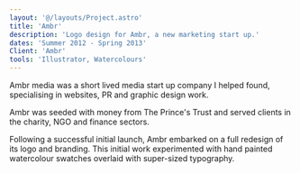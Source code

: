 ```yaml
---
layout: '@/layouts/Project.astro'
title: 'Ambr'
description: 'Logo design for Ambr, a new marketing start up.'
dates: 'Summer 2012 - Spring 2013'
Client: 'Ambr'
tools: 'Illustrator, Watercolours'
---
```


Ambr media was a short lived media start up company I helped found, specialising in websites, PR and graphic design work.

Ambr was seeded with money from The Prince's Trust and served clients in the charity, NGO and finance sectors.

Following a successful initial launch, Ambr embarked on a full redesign of its logo and branding. This initial work experimented with hand painted watercolour swatches overlaid with super-sized typography.